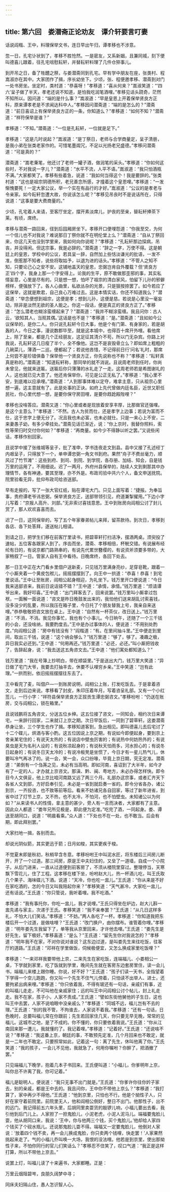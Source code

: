 ```yaml
---
---
---
```

title: 第六回　娄潜斋正论劝友　谭介轩要言叮妻
---



话说阎楷、王中，料理保举文书，连日早出午归，谭孝移也不涉意。

忽一日，孔宅讣状到了，孝移不胜怆然。一是密友，又系新姻，且兼同城，刻下便叫德喜儿跟着，往孔宅唁慰耘轩，并替耘轩料理了几件仓猝事儿。

到开吊之日，备了牲醴之祭，与娄潜斋同到孔宅。早有学中朋友在座，张类村、程嵩淑亦在其中。大家团作了揖，序长幼坐下。少顷，张、程便邀孝移、潜斋到对门一处书房坐。坐定时，类村道：“恭喜呀！”孝移道：“喜从何来？”嵩淑笑道：“‘四六’呈子做了半天，孝老还说不知道，是怕我吃润笔酒哩。”孝移见话头跷奇，茫然不知所以。因问道：“端的是什么事？”嵩淑道：“早是皇恩上开着保举贤良方正科，原来谭孝老是不求闻达科中人。”孝移因问潜斋道：“端的是怎么的？”潜斋道：“前日喜诏上有保举贤良方正的一条，你知道么？”孝移道：“如何不知？”潜斋道：“祥符保举是谁？”

孝移道：“不知。”潜斋道：“一位是孔耘轩，一位就是足下。”

孝移道：“这是几时说起？”嵩淑道：“是丁祭日，老师与合学商量定，呈子清册，是我小弟在张类老家作的。可惜笔墨阘冗，不足以光扬老兄盛德。”孝移问潜斋道：“可是真的？”

潜斋道：“嵩老秉笔，他还讨了老师一罐子酒，做润笔的采头。”孝移道：“你如何这些时，不对我说一字儿？”潜斋道：“水平不流，人平不语。”嵩淑道：“我只怕酒瓶不满。”大家都笑了。孝移有些着急，说道：“我如何当得这个！我是要辞的。”张类村道：“这也是祖宗阴德所积，老兄善念所感，才撞着这个皇恩哩。”孝移道：“一发惭愧要死！一定大家公议，举一个实在有品行的才好。”嵩淑道：“公议的是孝老与令亲家。如今耘轩忽遭大故，你说该怎么呢？”孝移见吊丧时不是说话所在，只得说道：“这事是要大费商量的。”

少顷，孔宅着人来请，至客厅坐定，摆开素淡席儿，护丧的至亲，替耘轩捧茶下莱。有顷，席终。

孝移与潜斋一路回来，径到后园厢房坐下。孝移开口便埋怨道：“你我至交，为何一个信儿也不对我说？难说那日丁祭你就不在明伦堂上么？”潜斋道：“自从丁祭回来，你这几天也没到学里来，我如何向你说呢？”孝移道：“孔耘轩那边探病，吊丧，并没得闲。但这宗事，我是必辞的。”潜斋道：“辞之一字，万使不得。这是朝廷上的皇恩，学校中的公议，若具呈一辞，自然加上些恬淡谦光的批语，一发不准，倒惹那不知者，说些将取姑予，以退为进的话头。”孝移道：“不管人之知不知，只要论己心之安不安。这铺地盖天的皇恩，忠弼岂肯自外覆载？但‘贤良方正’四个字，我身上那一个字安得上。论我的生平，原不敢做那歪邪的事，其实私情妄意，心里是尽有的。只是想一想，怕坏了祖宗的清白家风，怕留下儿孙的邪僻榜样，便强放下了。各人心曲里，私欲丛杂的光景，只是狠按捺罢了。如今若应了这保举，这就是欺君，自己良心万难过去。这是本情实话，你还不知道我么？”潜斋道：“举念便想到祖宗，这便是孝；想到儿孙，这便是慈。若说是心里没一毫妄动，除非是淡然无欲的圣人能之。你这一段话，便是真正的贤良方正了。”孝移道：“怎么潜老也糊涂蛮缠起来了？”潜斋道：“我并不糊涂蛮缠。我且问你：古人云，‘欲知其人，当观其偶。’这话是也不是？”孝移道：“是。”潜斋道：“且如如今公议保举的，是你二人。你只说孔耘轩今日大事，他是个有门第、有身家的，若是胡轰的人，今日之事，漫说数郡毕至，就是这本城中，也得百十席开外哩。看他席上，除了至亲，都是几个正经朋友，这足征其清介不苟，所以门无杂宾。你路上对我说，孔耘轩这几日瘦了半个，全不像他。这岂不是哀毁骨立么？即如席上粗粗的几碗菜儿，薄酒一二巡，便都起了；若说他吝惜，不记得前日行‘问名’礼时，那席上何尝不是珍错俱备？保举他一个贤良方正，你先说称也不称？”孝移道：“耘轩真真是称的。”潜斋道：“知道耘轩称，那同举的就不消说。且说周老师到任时，你尚未曾见，他就来送匾。送匾后你只薄薄的水礼走了一走。这周老师若是希图谢礼的人，这也就已见大意了。他还肯保举你，可见是公正无私了。”孝移道：“我心里不安，到底难以应承哩。”潜斋道：“人到那事体难以定夺，难拿主意，只从祖宗心里想一遍，这主意就有了。此是处事的正诀。如府上先代曾做内廷名臣，近世又职任民社，你心里代想一想，是要你保守房田哩，是要你趋跄殿陛哩？”

孝移也没啥答应。潜斋又道：“你心里或者是现放着安享丰厚，比那做官还强哩。是这个主意么？”孝移道：“不然。古人为贫而仕，还是孝字上边事；若说为富而不仕，这于忠字上便无分了。况且我也未必富，也未必就仕。只是一来心上不安，二来妻愚子幼，有多少牵挂处。”潜斋见话已渐近，说：“你上京时，我替你照料，索性等荣归时交付你何如？”孝移道：“再商量。如今少不得静以听之罢。”又说些闲话，孝移作别回家。

且说学中接了张维城等呈子，批了准申，学书连夜走文到县。县中又接了孔述经丁内艰呈子，只得放下一个，单申谭忠弼一角文书到府。果然“舟子不费丝毫力，顺风过了竹节滩”：这些到府、到司、到院、到学院，各存册、加结、知会，自是钱万里的运用了，不用细说。迟了一两月，外府州县保举的，陆续人文到剩那其中办理情节，各有神通，要其至理，亦不外是。布政司验中共六个人，备文申送抚院。院里验看无异，批仰布政司给咨送部。

早有走报的，写了一张大官红纸，贴在谭宅大门。只见上面写着：“捷报。为奉旨事，贵府谭老爷讳忠弼，保举贤良方正，送部带领引见，府道兼掣擢用。”下边小字儿写着：“京报人高升、刘部。”无非索讨喜钱意思。王中到账房向阎相公讨了封儿赏了，那人欢欢喜喜而去。

迟了一日，这同保举的，写了五个年家眷弟帖儿来拜，留茶款待。到次日，孝移到各店、各下处答拜，遂送帖儿相请。

到请之日，把学生们移在前客厅里读书，把碧草轩打扫洁净，摆酒两桌。须臾投了速帖，五位客各跟家人到了。序齿而坐，潜斋、孝移相倍，杯觥交错。有说展布经纶有日的，有说京都门路熟串的，有说先代累世簪缨的，有说资斧须要多带的，大家畅叙了一日。管家人自有王中看待。日晚席终，各回下处去。

那一日王中正在大门看乡里佃户送新麦，只见钱万里满身亮纱，足穿皂靴，跟着一个小厮夹着一个黄皮包袱儿，摇摇摆摆到了。向王中一拱道：“恭喜！恭喜！到宅里说话。”王中让至账房，阎相公起身相迎，为礼坐下。钱万里开口便说道：“今日我来送部咨来，我前日说话错不错？”王中道：“承情，承情。”钱万里道：“烦请谭爷出来，我好叩喜。”王中道：“出门拜客去了，回来说罢。”钱万里叫小厮拿过包袱，一面解一面说道：“咨文是昨日晚鼓发出来的，我怕他们送来胡乱讨索喜钱，没多没少的乱要，所以我压在箱子里，今日托了个朋友替我上号，我亲自来送哩。”恭恭敬敬把咨文放在桌上。王中道：“自然有一杯茶仪，改日送上。”钱万里道：“不消，不消。我见你事忙，我也有个小事儿。今日晌午，还随了一个三千钱的小会，还没啥纳，我要酌度去。”王中是办过事体的人，便说道：“不用别处酌度。”向阎相公道：“房中有钱没有？”阎楷道：“有。在里间抽斗里。”王中便走到里间，取出三千钱，说道：“这个纳会够么？”钱万里道：“够了，够了。凑趣之极，异日我实必还到。”王中道：“何用再还。”钱万里道：“必还，必还。”叫小厮把钱收了，告辞起身，说：“我去送这五角咨文去。”王中道：“他们寓处都知道么？”

钱万里道：“我在号簿上抄明白，带在顺袋里。”于是送出大门，钱万里大笑道：“异日做了宅门大爷，我要去打抽丰去，休要不认哩穷乡亲。”王中笑道：“岂有此理。”一拱而别，依旧摇摇摆摆往东去了。

王中看完了麦，叫佃户—一到账房说明，阎相公上账，打发吃饭去。于是拿着咨文，走到后边来说。孝移看了封皮，朱印压着年月，写着咨呈礼部。又有一个小红签儿，一行小字：“祥符县保举贤良方正拔贡生谭忠弼咨文。”孝移吩咐：“仍送在账房，交与阎相公，锁在箱里。”

且说钱鹏将五角咨文，分送五位乡绅。这五位接了咨文，一同知会，相约次日来谭宅，一来辞行回家，二来就订上京之期。次日早饭后，一同到了碧草轩。这娄潜斋恭身让坐，三个学生也作了揖。孝移知道客到，急出相见。即叫德喜儿去后宅讨了十二个碟儿，烘酒与客小酌。这五位因说上京之期，有说如今即便起身，要到京上舍亲某宅住的；有说天太热的；有说店中壁虫厉害的；有说热中何妨热外的；有说臭虫是天为名利人设的；有说秋凉起身的；有说秋天怕雨多，河水担心的；有说冬日起身的；有说冬日天太冷的；有说冷板凳是坐惯了，今日才有一星儿热气儿，休要叫冷气再冰了的。说一会，笑一会，众口纷喙，毕竟上京日期，究无定准。潜斋道：“弟倒有一个刍荛之见，未必有当高明。即如河南，喜诏到了大半年，如今才有了一定的人，才办就上京咨文。那滇、黔、闽、粤地方，未必办得怎样快。即令目今人文俱妥，他上京比咱河南路又远了两三个月。礼部办这宗事，或者汇齐天下各省人文到部，方好启奉引见，未必是一省到就启奏一省的。即令分省各办，诸公到京，一齐投咨，也不致等前等后。看来不妨诸兄各自回家，等过了新年进省，到省中过了灯节上京，又不热，也不太冷，不怕河，也不怕壁虫。未知诸公以为何如？”从来读书人的性情，拿主意的甚少，旁人有一言而决者，大家都有了主意。因此众人都道：“娄年兄所见极是，即此便为定准。”吃完了酒，一同起身。娄、谭送至胡同口，说道：“明晨看乘。”众人道：“下处也不在一处，也不敢当。后会有期，即此拜别罢。”

大家扫地一揖，各别而去。

却说光阴似箭，其实更迅于箭；日月如梭，其实更疾于梭。

不觉夏末即是秋初，秋梢早含冬意。孝移吩咐王中叫泥水匠，将东楼后三间房儿断开，开了一个过道。那三间房，原是王中夫妇住的，又垒了一道墙，自成一个小院子。从后门进来，一直从过道便到前客房了，不须从楼院里穿过。整理停当，天寒飘下雪花儿，住了工程。这孝移在楼下坐，吩咐赵大儿，热一杯酒儿吃，叫王氏取几个果子、海味碟儿下酒。说道：“天冷，你也吃一盅儿。”王氏道：“你从来是不好在家吃酒的，怎的今日又叫我陪起你来？”孝移笑道：“天气甚冷，大家吃一盅儿，还有话说。”王氏道：“你只管说，我听着哩。我不吃酒。”

孝移道：“我有事托你，你吃一盅儿，我才说哩。”王氏只得坐在炉边，赵大儿斟一盅先递与家主，次递于王氏。孝移笑道：“我不亲奉罢？”王氏道：“从几日这样多礼，不怕大儿们笑话。”孝移道：“不妨。”两人各吃了一杯。孝移道：“你知道我把东楼后开一个过道，是做啥哩？”王氏道：“改门换户，由你摆布。谁管着你哩。”孝移道：“明年娄先生我留下了，单等我从京里回来，才许他去哩。”王氏道：“娄先生是好先生，留下极好。”孝移喜道：“是么？”王氏道：“留先生你对我说怎的？”孝移道：“明年我不在家，不对你说对谁说？这东边过道，是叫娄先生来往吃饭，往客厅的道路。”王氏道：“邓祥在学里做饭，伺候极便宜，又怎么换成家里吃饭哩？”

孝移道：“一来邓祥我要带他上京，二来先生在家吃饭，连端福儿、小娄相公一桌，下学就到家里，吃了饭就到学里，晚间先生就在客房东边套房里住，读一会儿书，端福儿来楼上跟你睡。你说，好不好？”王氏道：“孩子们读一天书，全指望着下学得一个空儿跑跑，你又叫一个先生不住气儿傍着，只怕读不出举人、进士，还要拘紧出病来哩。”孝移道：“你只依着我，不得有玻还有一句话，亲戚们有事，近的叫福儿走走，不可叫他在亲戚家住；远的叫王中问阎相公讨个帖儿，封上礼走走。我不在家，孩子小，人家不责成。”王氏道：“譬如东街他舅他妗子生日，这也叫王中去罢，人家不说咱眼中没亲戚么？”孝移道：“同城不远，福儿岂有不去的理。”王氏道：“别的我不管，不拘谁去，人家说不着我。”孝移道：“还有一句话，日色晚时，总要叫福儿常在你跟前；先生若回家住几天，你只要无早无晚，常常的见福儿。这城市之地，是了不成的。你不懂的，你只要依着我说。”王氏道：“你从江南回来那一遭儿，我就懂的了。我记着哩。”孝移道：“记着好。”王氏道：“还说啥不说？”孝移道：“我这番上京，朝廷的事，不敢预先定准，几个月回来也不敢定，就是一二年也不敢定。只要照常如此，记着这一句：离了先生，休叫他离了你。”王氏笑道：“我的孩子，一会儿不见他，我就急了，何用你嘱咐？你醉了，把酒撤了罢。”

只见端福儿下晚学，抱着几本子书回来。王氏便叫道：“小福儿，你爹明年上京，叫你总不许离了我，你可记着。”

福儿是聪明人，便说道：“我只无事不出门就是。”王氏道：“你爹许你往你妗子家去，别的亲戚，都是王中去的。我且问你，王中你不带他上京么？”孝移道：“我打算了，家中再少不得他。”王氏道：“他到京里，只怕也不行。他是个拗性子人，只好在家守着前院里。前院里无人，他和阎相公倒好，整日不出门。他那性子，出不的远门。我记得前五六年头里，后胡同里卖耍货的敲锣儿响，小福儿要出去看，我引他到后门儿上。人家担了一担鬼脸儿，小泥老虎，小泥人泥马儿。端福要鬼脸儿耍，他从胡同口来，我说：‘王中，你与他两三个钱，买个鬼脸儿。’他却给人家四个钱买了个砚水瓶儿。还说那鬼脸儿耍不得。端福又一定要鬼脸儿，他倒对人家说：‘放着四个钱不卖，再一会儿换成鬼脸，你只卖两个钱哩，快走罢！’人家果然挑起来走了。气的小福儿乔叫唤一大场，我恨的没法哩。他若是到京里，使出那拗性子来，不怕你同行的官儿们笑话么？”孝移忍不住笑了，叹口气道：“我正是这样打算，所以不带他上京去。”

说罢上灯，叫福儿读了十来遍书，大家都睡。正是：

万里云烟阻碧岑，良朋久阔梦中寻；

同床夫妇隔山住，愚人怎识智人心。